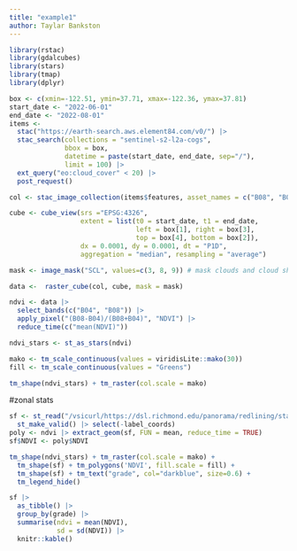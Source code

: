 ```yaml
---
title: "example1"
author: Taylar Bankston
---
```


```r
library(rstac)
library(gdalcubes)
library(stars)
library(tmap)
library(dplyr)
```

```r
box <- c(xmin=-122.51, ymin=37.71, xmax=-122.36, ymax=37.81) 
start_date <- "2022-06-01"
end_date <- "2022-08-01"
items <-
  stac("https://earth-search.aws.element84.com/v0/") |>
  stac_search(collections = "sentinel-s2-l2a-cogs",
              bbox = box,
              datetime = paste(start_date, end_date, sep="/"),
              limit = 100) |>
  ext_query("eo:cloud_cover" < 20) |>
  post_request()
```


```r
col <- stac_image_collection(items$features, asset_names = c("B08", "B04", "SCL"))

cube <- cube_view(srs ="EPSG:4326",
                  extent = list(t0 = start_date, t1 = end_date,
                                left = box[1], right = box[3],
                                top = box[4], bottom = box[2]),
                  dx = 0.0001, dy = 0.0001, dt = "P1D",
                  aggregation = "median", resampling = "average")

mask <- image_mask("SCL", values=c(3, 8, 9)) # mask clouds and cloud shadows

data <-  raster_cube(col, cube, mask = mask)
```
```r
ndvi <- data |>
  select_bands(c("B04", "B08")) |>
  apply_pixel("(B08-B04)/(B08+B04)", "NDVI") |>
  reduce_time(c("mean(NDVI)"))

ndvi_stars <- st_as_stars(ndvi)

```

```r
mako <- tm_scale_continuous(values = viridisLite::mako(30))
fill <- tm_scale_continuous(values = "Greens")

tm_shape(ndvi_stars) + tm_raster(col.scale = mako)
```
#zonal stats
```r
sf <- st_read("/vsicurl/https://dsl.richmond.edu/panorama/redlining/static/citiesData/CASanFrancisco1937/geojson.json") |>
  st_make_valid() |> select(-label_coords)
poly <- ndvi |> extract_geom(sf, FUN = mean, reduce_time = TRUE)
sf$NDVI <- poly$NDVI
```
```r
tm_shape(ndvi_stars) + tm_raster(col.scale = mako) +
  tm_shape(sf) + tm_polygons('NDVI', fill.scale = fill) +
  tm_shape(sf) + tm_text("grade", col="darkblue", size=0.6) +
  tm_legend_hide()
```

```r
sf |> 
  as_tibble() |>
  group_by(grade) |> 
  summarise(ndvi = mean(NDVI), 
            sd = sd(NDVI)) |>
  knitr::kable()
```


